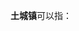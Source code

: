 '''土城镇'''可以指：
{{PRC admin/disambig|13/08/26/103/000|42/03/25/103/000|51/05/25/205/000|52/03/30/101/000}}
{{disambig|cat=三字中国镇名消歧义}}